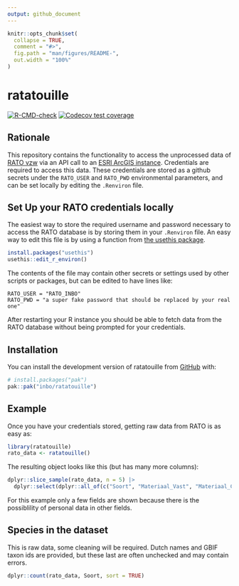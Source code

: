 ```yaml
---
output: github_document
---
```


<!-- README.md is generated from README.Rmd. Please edit that file -->

```r
knitr::opts_chunk$set(
  collapse = TRUE,
  comment = "#>",
  fig.path = "man/figures/README-",
  out.width = "100%"
)
```

# ratatouille

<!-- badges: start -->
[![R-CMD-check](https://github.com/inbo/ratatouille/actions/workflows/R-CMD-check.yaml/badge.svg)](https://github.com/inbo/ratatouille/actions/workflows/R-CMD-check.yaml)
[![Codecov test coverage](https://codecov.io/gh/inbo/ratatouille/graph/badge.svg)](https://app.codecov.io/gh/inbo/ratatouille)
<!-- badges: end -->

## Rationale

This repository contains the functionality to access the unprocessed data of 
[RATO vzw](https://oost-vlaanderen.be/wonen-en-leven/natuur-en-milieu/overlastsoorten/rattenbestrijding-.html) 
via an API call to an [ESRI ArcGIS instance](https://developers.arcgis.com/documentation/).
Credentials are required to access this data. These credentials are stored as a github secrets under the `RATO_USER` and `RATO_PWD` environmental parameters, and can be set locally by editing the `.Renviron` file.

## Set Up your RATO credentials locally

The easiest way to store the required username and password necessary to access the RATO database is by storing them in your `.Renviron` file. An easy way to edit this file is by using a function from [the usethis package](https://usethis.r-lib.org/). 

```r
install.packages("usethis")
usethis::edit_r_environ()
```

The contents of the file may contain other secrets or settings used by other scripts or packages, but can be edited to have lines like:

```
RATO_USER = "RATO_INBO"
RATO_PWD = "a super fake password that should be replaced by your real one"
```

After restarting your R instance you should be able to fetch data from the RATO database without being prompted for your credentials.


## Installation

You can install the development version of ratatouille from [GitHub](https://github.com/) with:

``` r
# install.packages("pak")
pak::pak("inbo/ratatouille")
```

## Example

Once you have your credentials stored, getting raw data from RATO is as easy as:

```r
library(ratatouille)
rato_data <- ratatouille()
```
The resulting object looks like this (but has many more columns):
```r
dplyr::slice_sample(rato_data, n = 5) |>
  dplyr::select(dplyr::all_of(c("Soort", "Materiaal_Vast", "Materiaal_Consumptie", "Laatst_Bewerkt_Datum")))
```
For this example only a few fields are shown because there is the possiblility of personal data in other fields. 

## Species in the dataset
This is raw data, some cleaning will be required. Dutch names and GBIF taxon ids are provided, but these last are often unchecked and may contain errors.

```r
dplyr::count(rato_data, Soort, sort = TRUE)
```


